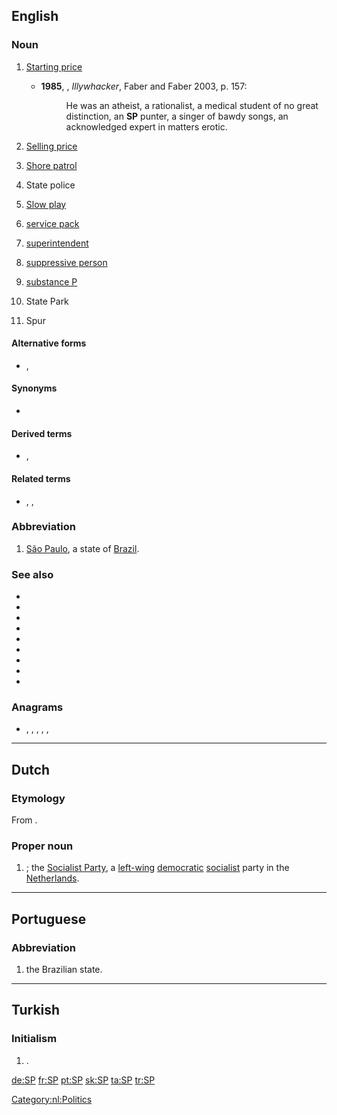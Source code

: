 {{also|sp}}
==English==

===Noun===
{{en-noun|~}}

# {{lb|en|horse racing}} [[starting price|Starting price]]
#* '''1985''', {{w|Peter Carey}}, ''Illywhacker'', Faber and Faber 2003, p. 157:
#*: He was an atheist, a rationalist, a medical student of no great distinction, an '''SP''' punter, a singer of bawdy songs, an acknowledged expert in matters erotic.
# [[selling price|Selling price]]
# {{lb|en|US|military|navy}} [[shore patrol|Shore patrol]]
# {{lb|en|law enforcement}} State police
# [[slow play|Slow play]]
# {{lb|en|computing}} [[service pack]]
# {{lb|en|law enforcement}} [[superintendent]]
# {{lb|en|Scientology}} [[suppressive person]]
# {{lb|en|biochemistry}} [[substance P]]
# State Park
# {{lb|en|highways}} Spur

====Alternative forms====
* {{l|en|S.P.}}, {{l|en|S. P.}}

====Synonyms====
* {{sense|law enforcement}} {{l|en|supt.}}

====Derived terms====
* {{sense|law enforcement}} {{l|en|CSP}}, {{l|en|SSP}}

====Related terms====
* {{sense|law enforcement}} {{l|en|DSupt}}, {{l|en|DCS}}, {{l|en|Ch Supt}}

===Abbreviation===
{{rfc-header|Abbreviation}}
{{head|en|abbreviation}}

# [[São Paulo]], a state of [[Brazil]].

===See also===
* {{l|en|EP}}
* {{l|en|LP}}
* {{l|en|SLP}}
* {{l|en|single}}
* {{l|en|record}}
* {{l|en|album}}
* {{l|en|33}}
* {{l|en|45}}
* {{l|en|78}}

===Anagrams===
* {{l|en|P's}}, {{l|en|PS}}, {{l|en|Ps.}}, {{l|en|p's}}, {{l|en|p**s}}, {{l|en|p.s.}}

----

==Dutch==

===Etymology===
From {{m|nl|socialistisch|Socialistische}} {{m|nl|partij|Partij}}.

===Proper noun===
{{nl-proper noun|f}}

# {{initialism of|[[socialistisch|Socialistische]] [[partij|Partij]]|lang=nl}}; the [[w:Socialist Party (Netherlands)|Socialist Party]], a [[left-wing]] [[democratic]] [[socialist]] party in the [[Netherlands]].

[[Category:nl:Politics]]

----

==Portuguese==

===Abbreviation===
{{rfc-header|Abbreviation}}
{{head|pt|abbreviation}}

# {{initialism of|São Paulo|lang=pt|dot=,}} the Brazilian state.

----

==Turkish==

===Initialism===
{{rfc-header|Initialism}}
{{tr-initialism}}

# {{lb|tr|politics}} {{initialism of|Saadet Partisi|lang=tr|nodot=1}} {{gloss|Felicity Party}}.

[[de:SP]]
[[fr:SP]]
[[pt:SP]]
[[sk:SP]]
[[ta:SP]]
[[tr:SP]]